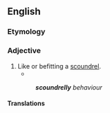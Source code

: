 ==English==

===Etymology===
{{suffix|en|scoundrel|y}}

===Adjective===
{{en-adj}}

# Like or befitting a [[scoundrel]].
#* {{syn|en|scoundrelous}}
#: '''''scoundrelly''' behaviour''

====Translations====
{{trans-top}}
{{trans-mid}}
{{trans-bottom}}
